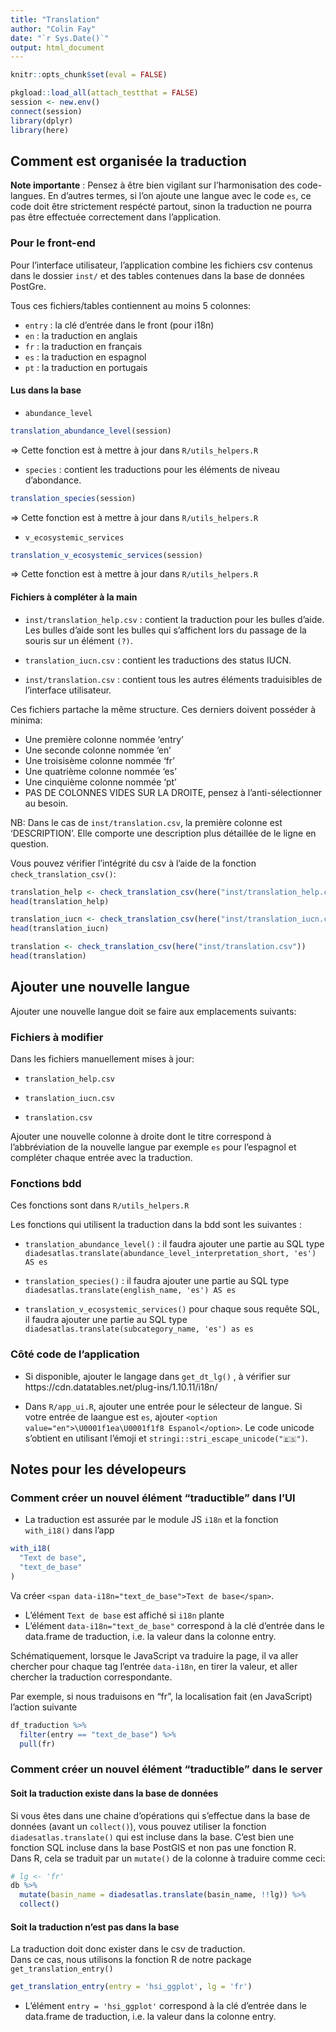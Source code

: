 ```yaml
---
title: "Translation"
author: "Colin Fay"
date: "`r Sys.Date()`"
output: html_document
---
```


```r
knitr::opts_chunk$set(eval = FALSE)
```


```r
pkgload::load_all(attach_testthat = FALSE)
session <- new.env()
connect(session)
library(dplyr)
library(here)
```

## Comment est organisée la traduction

__Note importante__ : Pensez à être bien vigilant sur l'harmonisation des code-langues. 
En d'autres termes, si l'on ajoute une langue avec le code `es`, ce code doit être strictement respécté partout, sinon la traduction ne pourra pas être effectuée correctement dans l'application. 

### Pour le front-end 

Pour l'interface utilisateur, l'application combine les fichiers csv contenus dans le
dossier `inst/` et des tables contenues dans la base de données PostGre. 
 
Tous ces fichiers/tables contiennent au moins 5 colonnes: 

+ `entry` : la clé d'entrée dans le front (pour i18n)
+ `en` : la traduction en anglais
+ `fr` : la traduction en français
+ `es` : la traduction en espagnol
+ `pt` : la traduction en portugais

#### Lus dans la base

+ `abundance_level`

```r
translation_abundance_level(session)
```

=> Cette fonction est à mettre à jour dans `R/utils_helpers.R`

+ `species` : contient les traductions pour les éléments de niveau d'abondance. 

```r
translation_species(session)
```

=> Cette fonction est à mettre à jour dans `R/utils_helpers.R`

+ `v_ecosystemic_services`

```r
translation_v_ecosystemic_services(session)
```

=> Cette fonction est à mettre à jour dans `R/utils_helpers.R`


#### Fichiers à compléter à la main 

+ `inst/translation_help.csv` : contient la traduction pour les bulles d'aide. Les bulles d'aide sont les bulles qui s'affichent lors du passage de la souris sur un élément `(?)`.

+ `translation_iucn.csv` : contient les traductions des status IUCN. 

+ `inst/translation.csv` : contient tous les autres éléments traduisibles de l'interface utilisateur.

Ces fichiers partache la même structure. Ces derniers doivent posséder à minima: 

+ Une première colonne nommée 'entry'
+ Une seconde colonne nommée 'en'
+ Une troisisème colonne nommée 'fr'
+ Une quatrième colonne nommée 'es'
+ Une cinquième colonne nommée 'pt'
+ PAS DE COLONNES VIDES SUR LA DROITE, pensez à l'anti-sélectionner au besoin.

NB: Dans le cas de `inst/translation.csv`, la première colonne est 'DESCRIPTION'.
Elle comporte une description plus détaillée de le ligne en question.

Vous pouvez vérifier l'intégrité du csv à l'aide de la fonction `check_translation_csv()`:

```r
translation_help <- check_translation_csv(here("inst/translation_help.csv"))
head(translation_help)
```

```r
translation_iucn <- check_translation_csv(here("inst/translation_iucn.csv"))
head(translation_iucn)
```

```r
translation <- check_translation_csv(here("inst/translation.csv"))
head(translation)
```

## Ajouter une nouvelle langue 

Ajouter une nouvelle langue doit se faire aux emplacements suivants:

### Fichiers à modifier

Dans les fichiers manuellement mises à jour:

+ `translation_help.csv`

+ `translation_iucn.csv`

+ `translation.csv`

Ajouter une nouvelle colonne à droite dont le titre correspond à l'abbréviation de la
nouvelle langue par exemple `es` pour l'espagnol et compléter chaque entrée
avec la traduction.

### Fonctions bdd

Ces fonctions sont dans `R/utils_helpers.R`

Les fonctions qui utilisent la traduction dans la bdd sont les suivantes : 

+ `translation_abundance_level()` : il faudra ajouter une partie au SQL type `diadesatlas.translate(abundance_level_interpretation_short, 'es') AS es`

+ `translation_species()` : il faudra ajouter une partie au SQL type `diadesatlas.translate(english_name, 'es') AS es`

+ `translation_v_ecosystemic_services()` pour chaque sous requête SQL, il faudra ajouter une partie au SQL type `diadesatlas.translate(subcategory_name, 'es') as es` 

### Côté code de l'application

- Si disponible, ajouter le langage dans `get_dt_lg()` , à vérifier sur https://cdn.datatables.net/plug-ins/1.10.11/i18n/

- Dans `R/app_ui.R`, ajouter une entrée pour le sélecteur de langue. Si votre entrée de laangue est `es`, ajouter `<option value="en">\U0001f1ea\U0001f1f8 Espanol</option>`. Le code unicode s'obtient en utilisant l'émoji et `stringi::stri_escape_unicode("🇪🇸")`.

## Notes pour les dévelopeurs 

### Comment créer un nouvel élément "traductible" dans l'UI

+ La traduction est assurée par le module JS `i18n` et la fonction `with_i18()` dans l'app

```r
with_i18(
  "Text de base",
  "text_de_base"
)
```

Va créer `<span data-i18n="text_de_base">Text de base</span>`. 

+ L'élément `Text de base` est affiché si `i18n` plante
+ L'élément `data-i18n="text_de_base"` correspond à la clé d'entrée dans le data.frame de traduction, i.e. la valeur dans la colonne entry. 

Schématiquement, lorsque le JavaScript va traduire la page, il va aller chercher pour chaque tag l'entrée `data-i18n`, en tirer la valeur, et aller chercher la traduction correspondante. 

Par exemple, si nous traduisons en "fr", la localisation fait (en JavaScript) l'action suivante 

```r
df_traduction %>%
  filter(entry == "text_de_base") %>%
  pull(fr)
```

### Comment créer un nouvel élément "traductible" dans le server

#### Soit la traduction existe dans la base de données

Si vous êtes dans une chaine d'opérations qui s'effectue dans la base de données (avant un `collect()`), vous pouvez utiliser la fonction `diadesatlas.translate()` qui est incluse dans la base. C'est bien une fonction SQL incluse dans la base PostGIS et non pas une fonction R.  
Dans R, cela se traduit par un `mutate()` de la colonne à traduire comme ceci:

```r
# lg <- 'fr'
db %>%
  mutate(basin_name = diadesatlas.translate(basin_name, !!lg)) %>% 
  collect()
```

#### Soit la traduction n'est pas dans la base

La traduction doit donc exister dans le csv de traduction.  
Dans ce cas, nous utilisons la fonction R de notre package  `get_translation_entry()`
```r
get_translation_entry(entry = 'hsi_ggplot', lg = 'fr')
```

+ L'élément `entry = 'hsi_ggplot'` correspond à la clé d'entrée dans le data.frame de traduction, i.e. la valeur dans la colonne entry. 
